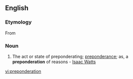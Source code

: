 ==English==

===Etymology===
From {{etyl|la|en}} {{term|praepondero||lang=la|outweigh, turn the scale}}

===Noun===
{{en-noun}}

#The act or state of preponderating; [[preponderance]]; as, a '''preponderation''' of reasons - [[w:Isaac Watts|Isaac Watts]]

[[vi:preponderation]]